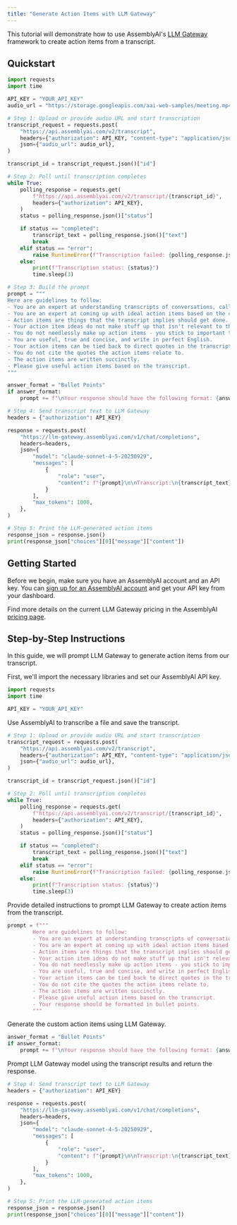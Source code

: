 ```yaml
---
title: "Generate Action Items with LLM Gateway"
---
```


This tutorial will demonstrate how to use AssemblyAI's [LLM Gateway](/docs/llm-gateway) framework to create action items from a transcript.

## Quickstart

```python
import requests
import time

API_KEY = "YOUR_API_KEY"
audio_url = "https://storage.googleapis.com/aai-web-samples/meeting.mp4"

# Step 1: Upload or provide audio URL and start transcription
transcript_request = requests.post(
    "https://api.assemblyai.com/v2/transcript",
    headers={"authorization": API_KEY, "content-type": "application/json"},
    json={"audio_url": audio_url},
)

transcript_id = transcript_request.json()["id"]

# Step 2: Poll until transcription completes
while True:
    polling_response = requests.get(
        f"https://api.assemblyai.com/v2/transcript/{transcript_id}",
        headers={"authorization": API_KEY},
    )
    status = polling_response.json()["status"]

    if status == "completed":
        transcript_text = polling_response.json()["text"]
        break
    elif status == "error":
        raise RuntimeError(f"Transcription failed: {polling_response.json()['error']}")
    else:
        print(f"Transcription status: {status}")
        time.sleep(3)

# Step 3: Build the prompt
prompt = """
Here are guidelines to follow:
- You are an expert at understanding transcripts of conversations, calls and meetings.
- You are an expert at coming up with ideal action items based on the contents of the transcripts.
- Action items are things that the transcript implies should get done.
- Your action item ideas do not make stuff up that isn't relevant to the transcript.
- You do not needlessly make up action items - you stick to important tasks.
- You are useful, true and concise, and write in perfect English.
- Your action items can be tied back to direct quotes in the transcript.
- You do not cite the quotes the action items relate to.
- The action items are written succinctly.
- Please give useful action items based on the transcript.
"""

answer_format = "Bullet Points"
if answer_format:
    prompt += f"\nYour response should have the following format: {answer_format}"

# Step 4: Send transcript text to LLM Gateway
headers = {"authorization": API_KEY}

response = requests.post(
    "https://llm-gateway.assemblyai.com/v1/chat/completions",
    headers=headers,
    json={
        "model": "claude-sonnet-4-5-20250929",
        "messages": [
            {
                "role": "user",
                "content": f"{prompt}\n\nTranscript:\n{transcript_text}",
            }
        ],
        "max_tokens": 1000,
    },
)

# Step 5: Print the LLM-generated action items
response_json = response.json()
print(response_json["choices"][0]["message"]["content"])
```

## Getting Started

Before we begin, make sure you have an AssemblyAI account and an API key. You can [sign up for an AssemblyAI account](https://www.assemblyai.com/app) and get your API key from your dashboard.

Find more details on the current LLM Gateway pricing in the AssemblyAI [pricing page](https://www.assemblyai.com/pricing).

## Step-by-Step Instructions

In this guide, we will prompt LLM Gateway to generate action items from our transcript.


First, we'll import the necessary libraries and set our AssemblyAI API key.

```python
import requests
import time

API_KEY = "YOUR_API_KEY"
```

Use AssemblyAI to transcribe a file and save the transcript.

```python
# Step 1: Upload or provide audio URL and start transcription
transcript_request = requests.post(
    "https://api.assemblyai.com/v2/transcript",
    headers={"authorization": API_KEY, "content-type": "application/json"},
    json={"audio_url": audio_url},
)

transcript_id = transcript_request.json()["id"]

# Step 2: Poll until transcription completes
while True:
    polling_response = requests.get(
        f"https://api.assemblyai.com/v2/transcript/{transcript_id}",
        headers={"authorization": API_KEY},
    )
    status = polling_response.json()["status"]

    if status == "completed":
        transcript_text = polling_response.json()["text"]
        break
    elif status == "error":
        raise RuntimeError(f"Transcription failed: {polling_response.json()['error']}")
    else:
        print(f"Transcription status: {status}")
        time.sleep(3)
```

Provide detailed instructions to prompt LLM Gateway to create action items from the transcript.

```python
prompt = f"""
        Here are guidelines to follow:
        - You are an expert at understanding transcripts of conversations, calls and meetings.
        - You are an expert at coming up with ideal action items based on the contents of the transcripts.
        - Action items are things that the transcript implies should get done.
        - Your action item ideas do not make stuff up that isn't relevant to the transcript.
        - You do not needlessly make up action items - you stick to important tasks.
        - You are useful, true and concise, and write in perfect English.
        - Your action items can be tied back to direct quotes in the transcript.
        - You do not cite the quotes the action items relate to.
        - The action items are written succinctly.
        - Please give useful action items based on the transcript.
        - Your response should be formatted in bullet points.
        """
```

Generate the custom action items using LLM Gateway.

```python
answer_format = "Bullet Points"
if answer_format:
    prompt += f"\nYour response should have the following format: {answer_format}"
```

Prompt LLM Gateway model using the transcript results and return the response.

```python
# Step 4: Send transcript text to LLM Gateway
headers = {"authorization": API_KEY}

response = requests.post(
    "https://llm-gateway.assemblyai.com/v1/chat/completions",
    headers=headers,
    json={
        "model": "claude-sonnet-4-5-20250929",
        "messages": [
            {
                "role": "user",
                "content": f"{prompt}\n\nTranscript:\n{transcript_text}",
            }
        ],
        "max_tokens": 1000,
    },
)

# Step 5: Print the LLM-generated action items
response_json = response.json()
print(response_json["choices"][0]["message"]["content"])


```
